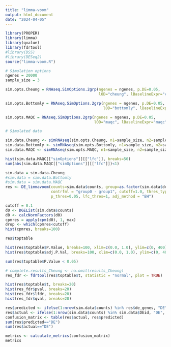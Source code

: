 ```yaml
---
title: "limma-voom"
output: html_document
date: "2024-04-05"
---
```


```r
library(PROPER)
library(limma)
library(qvalue)
library(fdrtool)
#library(DSS)
#library(DESeq2) 
source("limma-voom.R")
```

```r
# Simulation options
ngenes = 20000
sample_size = 3

sim.opts.Cheung = RNAseq.SimOptions.2grp(ngenes = ngenes, p.DE=0.05,
                                         lOD="cheung", lBaselineExpr="cheung", sim.seed=123)

sim.opts.Bottomly = RNAseq.SimOptions.2grp(ngenes = ngenes, p.DE=0.05,
                                           lOD="bottomly", lBaselineExpr="bottomly", sim.seed=123)

sim.opts.MAQC = RNAseq.SimOptions.2grp(ngenes = ngenes, p.DE=0.05,
                                       lOD="maqc", lBaselineExpr="maqc", sim.seed=123)

# Simulated data

sim.data.Cheung <- simRNAseq(sim.opts.Cheung, n1=sample_size, n2=sample_size)
sim.data.Bottomly <- simRNAseq(sim.opts.Bottomly, n1=sample_size, n2=sample_size)
sim.data.MAQC <- simRNAseq(sim.opts.MAQC, n1=sample_size, n2=sample_size)
```

```r
hist(sim.data.MAQC[["simOptions"]][["lfc"]], breaks=50)
sum(abs(sim.data.MAQC[["simOptions"]][["lfc"]])<1)
```


```r
sim.data = sim.data.Cheung
#sim.data = sim.data.Bottomly
#sim.data = sim.data.MAQC
res <- DE_limmavoom(counts=sim.data$counts, group=as.factor(sim.data$designs),
                    contrfml = "group0 - group1", cutoff=1.0, thres_type="adjp",
                    p_thres=0.05, lfc_thres=1, adj_method = "BH")
```
```r
cutoff = 0.1
d0 <- DGEList(sim.data$counts)
d0 <- calcNormFactors(d0)
cpmres = apply(cpm(d0), 1, max)
drop <- which(cpmres<cutoff)
hist(cpmres, breaks=100)
```

```r
res$toptable
```


```r
hist(res$toptable$P.Value, breaks=100, xlim=c(0.0, 1.0), ylim=c(0, 400))
hist(res$toptable$adj.P.Val, breaks=100, xlim=c(0.0, 1.0), ylim=c(0, 400))
```
```r
sum(res$toptable$P.Value < 0.05)
```



```r
# complete.results_Cheung <- na.omit(results_Cheung)
res_fdr <- fdrtool(res$toptable$t, statistic = "normal", plot = TRUE)

hist(res$toptable$t, breaks=20)
hist(res_fdr$pval, breaks=20)
hist(res_fdr$lfdr, breaks=20)
hist(res_fdr$qval, breaks=20)
```


```r
res$predicted <- ifelse(1:nrow(sim.data$counts) %in% res$de_genes, "DE", "Not DE")
res$actual <- ifelse(1:nrow(sim.data$counts) %in% sim.data$DEid, "DE", "Not DE")
confusion_matrix <- table(res$actual, res$predicted)
sum(res$predicted=="DE")
sum(res$actual=="DE")

metrics <- calculate_metrics(confusion_matrix)
metrics
```


